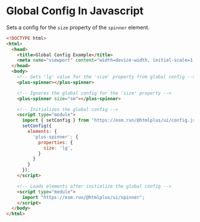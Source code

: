 # Global Config In Javascript

Sets a config for the `size` property of the `spinner` element.

```html
<!DOCTYPE html>
<html>
  <head>
    <title>Global Config Example</title>
    <meta name="viewport" content="width=device-width, initial-scale=1.0" />
  </head>
  <body>
    <!-- Gets 'lg' value for the 'size' property from global config -->
    <plus-spinner></plus-spinner>

    <!-- Ignores the global config for the 'size' property -->
    <plus-spinner size="sm"></plus-spinner>

    <!-- Initializes the global config -->
    <script type="module">
      import { setConfig } from 'https://esm.run/@htmlplus/ui/config.js';
      setConfig({
        elements: {
          'plus-spinner': {
            properties: {
              size: 'lg',
            }
          }
        }
      });
    </script>

    <!-- Loads elements after initialize the global config -->
    <script type="module">
      import "https://esm.run/@htmlplus/ui/spinner";
    </script>
  </body>
</html>
```
